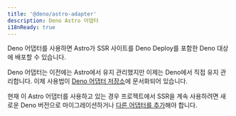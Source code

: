 ```yaml
---
title: '@deno/astro-adapter'
description: Deno Astro 어댑터
i18nReady: true
---
```


Deno 어댑터를 사용하면 Astro가 SSR 사이트를 Deno Deploy를 포함한 Deno 대상에 배포할 수 있습니다.

Deno 어댑터는 이전에는 Astro에서 유지 관리했지만 이제는 Deno에서 직접 유지 관리합니다. 이제 사용법이 [Deno 어댑터 저장소](https://github.com/denoland/deno-astro-adapter)에 문서화되어 있습니다.

현재 이 Astro 어댑터를 사용하고 있는 경우 프로젝트에서 SSR을 계속 사용하려면 새로운 Deno 버전으로 마이그레이션하거나 [다른 어댑터를 추가](/ko/guides/on-demand-rendering/)해야 합니다.
